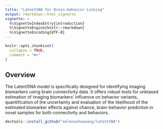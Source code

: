 ```yaml
---
title: "LatnetSNA for Brain-behavior Linking"
output: rmarkdown::html_vignette
vignette: >
  %\VignetteIndexEntry{introduction}
  %\VignetteEngine{knitr::rmarkdown}
  %\VignetteEncoding{UTF-8}
---
```


```r
knitr::opts_chunk$set(
  collapse = TRUE,
  comment = "#>"
)
```
## Overview


The LatentSNA model is specifically designed for identifying imaging biomarkers using brain connectivity data. It offers robust tools for unbiased estimation of imaging biomarkers' influence on behavior variants, quantification of the uncertainty and evaluation of the likelihood of the estimated biomarker effects against chance, brain-behavior prediction in novel samples for both connectivity and behaviors.




```r
devtools::install_github("selenashuowang/latentSNA")
```
